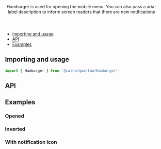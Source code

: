 
<Meta title="Hamburger" component={Hamburger} />

<Header title="Hamburger">
    Hamburger is used for opening the mobile menu. You can also pass a aria-label description to inform screen readers that there are new notifications
</Header>

- [Importing and usage](#importing)
- [API](#api)
- [Examples](#examples)

## <a id="importing"></a>Importing and usage

```js
import { Hamburger } from '@catho/quantum/Hamburger';
```

<Canvas>
  <Story id="hamburger--default" />
</Canvas>

## <a id="api"></a>API

<ArgsTable of={Hamburger} />

## <a id="examples"></a>Examples

### Opened

<Canvas>
  <Story id="hamburger--opened" />
</Canvas>

### Inverted

<Canvas>
  <Story id="hamburger--inverted" />
</Canvas>

### With notification icon

<Canvas>
  <Story id="hamburger--with-notification-icon" />
</Canvas>